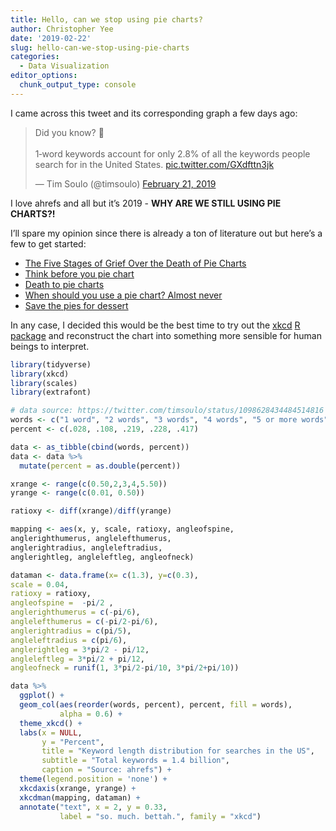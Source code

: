 ```yaml
---
title: Hello, can we stop using pie charts?
author: Christopher Yee
date: '2019-02-22'
slug: hello-can-we-stop-using-pie-charts
categories:
  - Data Visualization
editor_options: 
  chunk_output_type: console
---
```


I came across this tweet and its corresponding graph a few days ago:

<blockquote class="twitter-tweet" data-lang="en"><p lang="en" dir="ltr">Did you know? 🧐<br><br>1‐word keywords account for only 2.8% of all the keywords people search for in the United States. <a href="https://t.co/GXdfttn3jk">pic.twitter.com/GXdfttn3jk</a></p>&mdash; Tim Soulo (@timsoulo) <a href="https://twitter.com/timsoulo/status/1098628434484514816?ref_src=twsrc%5Etfw">February 21, 2019</a></blockquote>
<script async src="https://platform.twitter.com/widgets.js" charset="utf-8"></script>

I love ahrefs and all but it's 2019 - **WHY ARE WE STILL USING PIE CHARTS?!** 

I'll spare my opinion since there is already a ton of literature out but here's a few to get started:

+ [The Five Stages of Grief Over the Death of Pie Charts](https://uxplanet.org/the-five-stages-of-grief-over-the-death-of-pie-charts-effb54894fee)
+ [Think before you pie chart](https://medium.com/geckoboard-under-the-hood/think-before-you-pie-chart-and-more-effective-ways-to-visualize-your-data-862ea3456b26)
+ [Death to pie charts](http://www.storytellingwithdata.com/blog/2011/07/death-to-pie-charts)
+ [When should you use a pie chart? Almost never](https://qz.com/1259746/when-should-you-use-a-pie-chart-according-to-experts-almost-never/)
+ [Save the pies for dessert](https://www.perceptualedge.com/articles/visual_business_intelligence/save_the_pies_for_dessert.pdf)

In any case, I decided this would be the best time to try out the  [xkcd](https://xkcd.com/) [R package](http://xkcd.r-forge.r-project.org/) and reconstruct the chart into something more sensible for human beings to interpret.

```r
library(tidyverse)
library(xkcd)
library(scales)
library(extrafont)
```

```r
# data source: https://twitter.com/timsoulo/status/1098628434484514816
words <- c("1 word", "2 words", "3 words", "4 words", "5 or more words")
percent <- c(.028, .108, .219, .228, .417)

data <- as_tibble(cbind(words, percent))
data <- data %>%
  mutate(percent = as.double(percent))
```

```r
xrange <- range(c(0.50,2,3,4,5.50))
yrange <- range(c(0.01, 0.50))

ratioxy <- diff(xrange)/diff(yrange)

mapping <- aes(x, y, scale, ratioxy, angleofspine,
anglerighthumerus, anglelefthumerus,
anglerightradius, angleleftradius,
anglerightleg, angleleftleg, angleofneck)

dataman <- data.frame(x= c(1.3), y=c(0.3),
scale = 0.04,
ratioxy = ratioxy,
angleofspine =  -pi/2 ,
anglerighthumerus = c(-pi/6),
anglelefthumerus = c(-pi/2-pi/6),
anglerightradius = c(pi/5),
angleleftradius = c(pi/6),
anglerightleg = 3*pi/2 - pi/12,
angleleftleg = 3*pi/2 + pi/12,
angleofneck = runif(1, 3*pi/2-pi/10, 3*pi/2+pi/10))

data %>%
  ggplot() +
  geom_col(aes(reorder(words, percent), percent, fill = words), 
           alpha = 0.6) +
  theme_xkcd() +
  labs(x = NULL, 
       y = "Percent",
       title = "Keyword length distribution for searches in the US",
       subtitle = "Total keywords = 1.4 billion",
       caption = "Source: ahrefs") +
  theme(legend.position = 'none') +
  xkcdaxis(xrange, yrange) +
  xkcdman(mapping, dataman) +
  annotate("text", x = 2, y = 0.33,
           label = "so. much. bettah.", family = "xkcd") 
```
